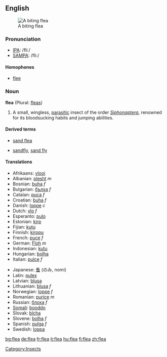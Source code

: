 ==English==
{{wikipedia}}
{{wikispecies}}
[[Image:Flea.jpg|thumb|right|A biting flea]]
===Pronunciation===
*[[w:IPA|IPA]]: /fliː/
*[[w:SAMPA|SAMPA]]: /fli:/

====Homophones====
*[[flee]]

===Noun===
'''flea''' (Plural: [[fleas]])
# A small, wingless, [[parasitic]] insect of the order ''[[Siphonaptera]]'', renowned for its bloodsucking habits and jumping abilities.

====Derived terms====
{{top}}
*[[sand flea]]
{{mid}}
*[[sandfly]], [[sand fly]]
{{bottom}}

====Translations====
{{top}}
*Afrikaans: [[vlooi]]
*Albanian: [[plesht]] ''m''
*Bosnian: [[buha]] ''f''
*Bulgarian: [[бълха]] ''f''
*Catalan: [[puça]] ''f''
*Croatian: [[buha]] ''f''
*Danish: [[loppe]] ''c''
*Dutch: [[vlo]] ''f''
*Esperanto: [[pulo]]
*Estonian: [[kirp]]
*Fijian: [[kutu]]
*Finnish: [[kirppu]]
*French: [[puce]] ''f''
*German: [[Floh]] ''m''
*Indonesian: [[kutu]]
*Hungarian: [[bolha]]
*Italian: [[pulce]] ''f''
{{mid}}
*Japanese: [[蚤]] (のみ, nomi)
*Latin: [[pulex]]
*Latvian: [[blusa]] {{f}} 
*Lithuanian: [[blusa]] ''f''
*Norwegian: [[loppe]] ''f''
*Romanian: [[purice]] ''m''
*Russian: [[блоха]] ''f''
*[[Somali]]: [[booddo]]
*Slovak: [[blcha]]
*Slovene: [[bolha]] ''f''
*Spanish: [[pulga]] ''f''
*Swedish: [[loppa]]
{{bottom}}

[[Category:Insects]]

[[bg:flea]]
[[de:flea]]
[[fr:flea]]
[[it:flea]]
[[hu:flea]]
[[fi:flea]]
[[zh:flea]]